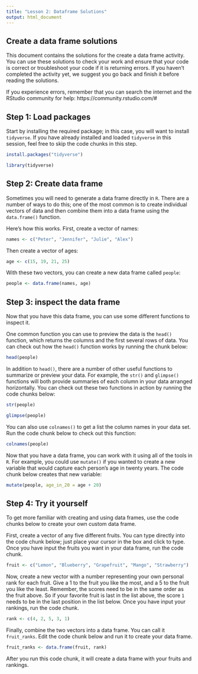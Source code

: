 ```yaml
---
title: "Lesson 2: Dataframe Solutions"
output: html_document
---
```


## Create a data frame solutions
This document  contains the solutions for the create a data frame activity. You can use these solutions to check your work and ensure that your code is correct or troubleshoot your code if it is returning errors. If you haven't completed the activity yet, we suggest you go back and finish it before reading the solutions.

If you experience errors, remember that you can search the internet and the RStudio community for help:
https://community.rstudio.com/#

## Step 1: Load packages
Start by installing the required package; in this case, you will want to install `tidyverse`. If you have already installed and loaded `tidyverse` in this session, feel free to skip the code chunks in this step.

```r
install.packages("tidyverse")
```
```r
library(tidyverse)
```

## Step 2: Create data frame

Sometimes you will need to generate a data frame directly in `R`. There are a number of ways to do this; one of the most common is to create individual vectors of data and then combine them into a data frame using the `data.frame()` function.

Here's how this works. First, create a vector of names:
```r
names <- c("Peter", "Jennifer", "Julie", "Alex")
```

Then create a vector of ages:

```r
age <- c(15, 19, 21, 25)
```

With these two vectors, you can create a new data frame called `people`:
```r
people <- data.frame(names, age)
```

## Step 3: inspect the data frame

Now that you have this data frame, you can use some different functions to inspect it.

One common function you can use to preview the data is the `head()` function, which returns the columns and the first several rows of data. You can check out how the `head()` function works by running the chunk below:

```r
head(people)
```

In addition to `head()`, there are a number of other useful functions to summarize or preview your data. For example, the `str()` and `glimpse()` functions will both provide summaries of each column in your data arranged horizontally. You can check out these two functions in action by running the code chunks below:

```r
str(people)
```

```r
glimpse(people)
```

You can also use `colnames()` to get a list the column names in your data set. Run the code chunk below to check out this function:

```r
colnames(people)
```

Now that you have a data frame, you can work with it using all of the tools in `R`. For example, you could use `mutate()` if you wanted to create a new variable that would capture each person's age in twenty years. The code chunk below creates that new variable:

```r
mutate(people, age_in_20 = age + 20)
```

## Step 4: Try it yourself

To get more familiar with creating and using data frames, use the code chunks below to create your own custom data frame.

First, create a vector of any five different fruits. You can type directly into the code chunk below; just place your cursor in the box and click to type. Once you have input the fruits you want in your data frame, run the code chunk.

```r
fruit <- c("Lemon", "Blueberry", "Grapefruit", "Mango", "Strawberry")
```

Now, create a new vector with a number representing your own personal rank for each fruit. Give a 1 to the fruit you like the most, and a 5 to the fruit you like the least. Remember, the scores need to be in the same order as the fruit above. So if your favorite fruit is last in the list above, the score `1` needs to be in the last position in the list below. Once you have input your rankings, run the code chunk.

```r
rank <- c(4, 2, 5, 3, 1)
```

Finally, combine the two vectors into a data frame. You can call it `fruit_ranks`. Edit the code chunk below and run it to create your data frame.

```r
fruit_ranks <- data.frame(fruit, rank)
```

After you run this code chunk, it will create a data frame with your fruits and rankings.
